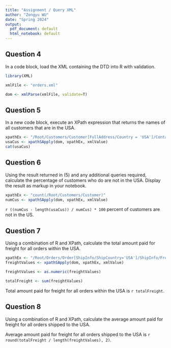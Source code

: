 ```yaml
---
title: "Assignment / Query XML"
author: "Zongyu WU"
date: "Spring 2024"
output:
  pdf_document: default
  html_notebook: default
---
```


## Question 4
In a code block, load the XML containing the DTD into R with validation.
```r
library(XML)

xmlFile <- "orders.xml"

dom <- xmlParse(xmlFile, validate=T)


```

## Question 5
 In a new code block, execute an XPath expression that returns the names of all customers that are in the USA.
```r
xpathEx <- "/Root/Customers/Customer[FullAddress/Country = 'USA']/ContactName"
usaCus <- xpathSApply(dom, xpathEx, xmlValue)
cat(usaCus)
```

## Question 6
Using the result returned in (5) and any additional queries required, calculate the percentage of customers who do are not in the USA. Display the result as markup in your notebook.

```r
xpathEx <- "count(/Root/Customers/Customer)"
numCus <- xpathSApply(dom, xpathEx, xmlValue)
```

`r ((numCus - length(usaCus)) / numCus) * 100` percent of customers are not in the US.

## Question 7
Using a combination of R and XPath, calculate the total amount paid for freight for all orders within the USA.
```r
xpathEx <- "/Root/Orders/Order[ShipInfo/ShipCountry='USA']/ShipInfo/Freight"
freightValues <- xpathSApply(dom, xpathEx, xmlValue)

freightValues <- as.numeric(freightValues)

totalFreight <- sum(freightValues)
```
Total amount paid for freight for all orders within the USA is `r totalFreight`.

## Question 8
Using a combination of R and XPath, calculate the average amount paid for freight for all orders shipped to the USA.
 
Average amount paid for freight for all orders shipped to the USA is `r round(totalFreight / length(freightValues), 2)`.